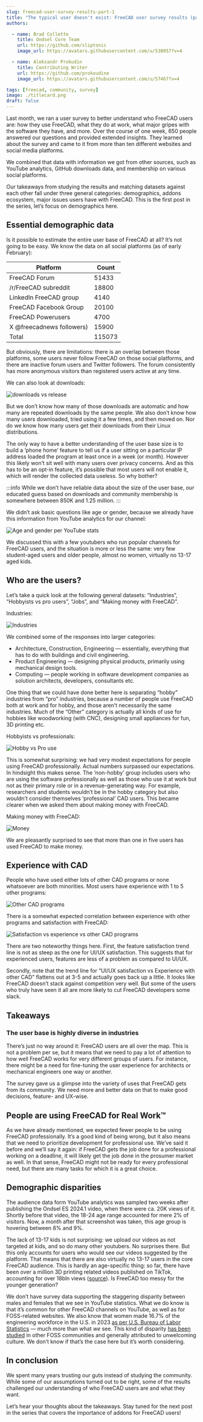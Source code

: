 ```yaml
---
slug: freecad-user-survey-results-part-1
title: "The typical user doesn't exist: FreeCAD user survey results (part 1)"
authors:

  - name: Brad Collette
    title: Ondsel Core Team
    url: https://github.com/sliptonic
    image_url: https://avatars.githubusercontent.com/u/538057?v=4

  - name: Aleksandr Prokudin
    title: Contributing Writer
    url: https://github.com/prokoudine
    image_url: https://avatars.githubusercontent.com/u/57467?v=4

tags: [freecad, community, survey]
image: ./titlecard.png
draft: false
---
```


Last month, we ran a user survey to better understand who FreeCAD users are: how they use FreeCAD, what they do at work, what major gripes with the software they have, and more. Over the course of one week, 650 people answered our questions and provided extended insights. They learned about the survey and came to it from more than ten different websites and social media platforms.

<!-- truncate -->

We combined that data with information we got from other sources, such as YouTube analytics, GitHub downloads data, and membership on various social platforms.

Our takeaways from studying the results and matching datasets against each other fall under three general categories: demographics, addons ecosystem, major issues users have with FreeCAD. This is the first post in the series, let’s focus on demographics here.

## Essential demographic data

Is it possible to estimate the entire user base of FreeCAD at all? It’s not going to be easy. We know the data on all social platforms (as of early February):

| Platform                  | Count  |
|---------------------------|--------|
| FreeCAD Forum             | 51433  |
| /r/FreeCAD subreddit      | 18800  |
| LinkedIn FreeCAD group    | 4140   |
| FreeCAD Facebook Group    | 20100  |
| FreeCAD Powerusers        | 4700   |
| X @freecadnews followers) | 15900  |
| Total                     | 115073 |
But obviously, there are limitations: there is an overlap between those platforms, some users never follow FreeCAD on those social platforms, and there are inactive forum users and Twitter followers. The forum consistently has more anonymous visitors than registered users active at any time.

We can also look at downloads:

![downloads vs release](downloads-vs-release.webp)

But we don’t know how many of those downloads are automatic and how many are repeated downloads by the same people. We also don’t know how many users downloaded, tried using it a few times, and then moved on. Nor do we know how many users get their downloads from their Linux distributions.

The only way to have a better understanding of the user base size is to build a ‘phone home’ feature to tell us if a user sitting on a particular IP address loaded the program at least once in a week (or month). However this likely won’t sit well with many users over privacy concerns. And as this has to be an opt-in feature, it’s possible that most users will not enable it, which will render the collected data useless. So why bother?

:::info
While we don’t have reliable data about the size of the user base, our educated guess based on downloads and community membership is somewhere between 850K and 1.25 million. 
:::

We didn’t ask basic questions like age or gender, because we already have this information from YouTube analytics for our channel:

![Age and gender per YouTube stats](age-gender.webp)

We discussed this with a few youtubers who run popular channels for FreeCAD users, and the situation is more or less the same: very few student-aged users and older people, almost no women, virtually no 13-17 aged kids.

## Who are the users?

Let’s take a quick look at the following general datasets: “Industries“, “Hobbyists vs pro users”, “Jobs”, and “Making money with FreeCAD”.

Industries:

![Industries](industries.webp)

We combined some of the responses into larger categories:

* Architecture, Construction, Engineering — essentially, everything that has to do with buildings and civil engineering.
* Product Engineering — designing physical products, primarily using mechanical design tools.
* Computing — people working in software development companies as solution architects, developers, consultants etc.

One thing that we could have done better here is separating “hobby” industries from “pro” industries, because a number of people use FreeCAD both at work and for hobby, and those aren’t necessarily the same industries. Much of the “Other” category is actually all kinds of use for hobbies like woodworking (with CNC), designing small appliances for fun, 3D printing etc.

Hobbyists vs professionals:

![Hobby vs Pro use](hobby-vs-pro.webp)

This is somewhat surprising: we had very modest expectations for people using FreeCAD professionally. Actual numbers surpassed our expectations. In hindsight this makes sense. The ‘non-hobby’ group includes users who are using the software professionally as well as those who use it at work but not as their primary role or in a revenue-generating way. For example, researchers and students wouldn’t be in the hobby category but also wouldn’t consider themselves ‘professional’ CAD users. This became clearer when we asked them about making money with FreeCAD.

Making money with FreeCAD:

![Money](money.webp)

We are pleasantly surprised to see that more than one in five users has used FreeCAD to make money.

## Experience with CAD

People who have used either lots of other CAD programs or none whatsoever are both minorities. Most users have experience with 1 to 5 other programs:

![Other CAD programs](other-cad-programs.webp)

There is a somewhat expected correlation between experience with other programs and satisfaction with FreeCAD:

![Satisfaction vs experience vs other CAD programs](satisfaction-vs-experience.webp)

There are two noteworthy things here. First, the feature satisfaction trend line is not as steep as the one for UI/UX satisfaction. This suggests that for experienced users, features are less of a problem as compared to UI/UX.

Secondly, note that the trend line for “UI/UX satisfaction vs Experience with other CAD” flattens out at 3-5 and actually goes back up a little. It looks like FreeCAD doesn’t stack against competition very well. But some of the users who truly have seen it all are more likely to cut FreeCAD developers some slack.

## Takeaways

### The user base is highly diverse in industries

There’s just no way around it: FreeCAD users are all over the map. This is not a problem per se, but it means that we need to pay a lot of attention to how well FreeCAD works for very different groups of users. For instance, there might be a need for fine-tuning the user experience for architects or mechanical engineers one way or another.

The survey gave us a glimpse into the variety of uses that FreeCAD gets from its community. We need more and better data on that to make good decisions, feature- and UX-wise.

## People are using FreeCAD for Real Work™

As we have already mentioned, we expected fewer people to be using FreeCAD professionally. It’s a good kind of being wrong, but it also means that we need to prioritize development for professional use. We’ve said it before and we’ll say it again: if FreeCAD gets the job done for a professional working on a deadline, it will likely get the job done in the prosumer market as well. In that sense, FreeCAD might not be ready for every professional need, but there are many tasks for which it is a great choice.

## Demographic disparities

The audience data form YouTube analytics was sampled two weeks after publishing the Ondsel ES 2024.1 video, when there were ca. 20K views of it. Shortly before that video, the 18-24 age range accounted for mere 2% of visitors. Now, a month after that screenshot was taken, this age group is hovering between 8% and 9%.

The lack of 13-17 kids is not surprising: we upload our videos as not targeted at kids, and so do many other youtubers. No surprises there. But this only accounts for users who would see our videos suggested by the platform. That means that there are also virtually no 13-17 users in the core FreeCAD audience. This is hardly an age-specific thing: so far, there have been over a million 3D printing related videos published on TikTok, accounting for over 18bln views ([source](https://tiktokhashtags.com/hashtag/3dprinting/)). Is FreeCAD too messy for the younger generation?

We don’t have survey data supporting the staggering disparity between males and females that we see in YouTube statistics. What we do know is that it’s common for other FreeCAD channels on YouTube, as well as for FOSS-related websites. We also know that women made 16.7% of the engineering workforce in the U.S. in 2023 [as per U.S. Bureau of Labor Statistics](https://www.bls.gov/cps/cpsaat11.htm) — much more than what _we_ see. This kind of disparity [has been studied](https://www.toptal.com/open-source/is-open-source-open-to-women) in other FOSS communities and generally attributed to unwelcoming culture. We don’t know if that’s the case here but it’s worth considering.

## In conclusion

We spent many years trusting our guts instead of studying the community. While some of our assumptions turned out to be right, some of the results challenged our understanding of who FreeCAD users are and what they want.

Let’s hear your thoughts about the takeaways. Stay tuned for the next post in the series that covers the importance of addons for FreeCAD users!
